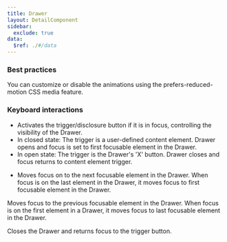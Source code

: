 ```yaml
---
title: Drawer
layout: DetailComponent
sidebar:
  exclude: true
data:
  $ref: ./#/data
---
```


### Best practices

You can customize or disable the animations using the prefers-reduced-motion CSS media feature.

### Keyboard interactions

<KeyboardControls>
<KeyboardControl keyOrCombos="Enter / Space">

- Activates the trigger/disclosure button if it is in focus, controlling the visibility of the Drawer.
- In closed state: The trigger is a user-defined content element. Drawer opens and focus is set to first focusable element in the Drawer.
- In open state: The trigger is the Drawer's 'X' button. Drawer closes and focus returns to content element trigger.

</KeyboardControl>
<KeyboardControl keyOrCombos="Tab">

- Moves focus on to the next focusable element in the Drawer. When focus is on the last element in the Drawer, it moves focus to first focusable element in the Drawer.

</KeyboardControl>
<KeyboardControl keyOrCombos="Tab + Shift">

Moves focus to the previous focusable element in the Drawer. When focus is on the first element in a Drawer, it moves focus to last focusable element in the Drawer.

</KeyboardControl>
<KeyboardControl keyOrCombos="Escape">

Closes the Drawer and returns focus to the trigger button.

</KeyboardControl>
</KeyboardControls>
